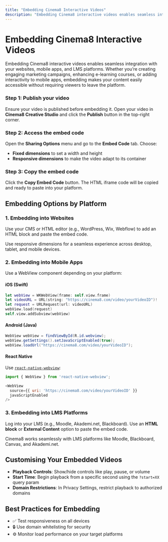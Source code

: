 ```yaml
---
title: "Embedding Cinema8 Interactive Videos"
description: "Embedding Cinema8 interactive videos enables seamless integration with your websites, mobile apps, and LMS platforms. Whether you’re creating engaging marketing campaigns, enhancing e-learning courses, or adding interactivity to mobile apps, embedding makes your content easily accessible without requiring viewers to leave the platform."
---
```



# Embedding Cinema8 Interactive Videos

Embedding Cinema8 interactive videos enables seamless integration with your websites, mobile apps, and LMS platforms. Whether you’re creating engaging marketing campaigns, enhancing e-learning courses, or adding interactivity to mobile apps, embedding makes your content easily accessible without requiring viewers to leave the platform.

<Steps>

### Step 1: Publish your video

Ensure your video is published before embedding it. Open your video in **Cinema8 Creative Studio** and click the **Publish** button in the top-right corner.

### Step 2: Access the embed code

Open the **Sharing Options** menu and go to the **Embed Code** tab. Choose:

- **Fixed dimensions** to set a width and height
- **Responsive dimensions** to make the video adapt to its container

### Step 3: Copy the embed code

Click the **Copy Embed Code** button. The HTML iframe code will be copied and ready to paste into your platform.

</Steps>

## Embedding Options by Platform

### 1. Embedding into Websites

Use your CMS or HTML editor (e.g., WordPress, Wix, Webflow) to add an HTML block and paste the embed code.

<Callout type="info">
Use responsive dimensions for a seamless experience across desktop, tablet, and mobile devices.
</Callout>

### 2. Embedding into Mobile Apps

Use a WebView component depending on your platform:

#### iOS (Swift)

```swift filename="iOS.swift"
let webView = WKWebView(frame: self.view.frame)
let videoURL = URL(string: "https://cinema8.com/video/yourVideoID")!
let request = URLRequest(url: videoURL)
webView.load(request)
self.view.addSubview(webView)
```

#### Android (Java)

```java filename="Android.java"
WebView webView = findViewById(R.id.webview);
webView.getSettings().setJavaScriptEnabled(true);
webView.loadUrl("https://cinema8.com/video/yourVideoID");
```

#### React Native

Use [`react-native-webview`](https://github.com/react-native-webview/react-native-webview):

```js filename="EmbedVideo.js"
import { WebView } from 'react-native-webview';

<WebView
  source={{ uri: 'https://cinema8.com/video/yourVideoID' }}
  javaScriptEnabled
/>
```

### 3. Embedding into LMS Platforms

Log into your LMS (e.g., Moodle, Akademi.net, Blackboard). Use an **HTML block** or **External Content** option to paste the embed code.

<Callout type="default">
Cinema8 works seamlessly with LMS platforms like Moodle, Blackboard, Canvas, and Akademi.net.
</Callout>

## Customising Your Embedded Videos

- **Playback Controls**: Show/hide controls like play, pause, or volume
- **Start Time**: Begin playback from a specific second using the `?start=XX` query param
- **Domain Restrictions**: In Privacy Settings, restrict playback to authorized domains

## Best Practices for Embedding

- ✅ Test responsiveness on all devices
- 🔒 Use domain whitelisting for security
- ⚙️ Monitor load performance on your target platforms
